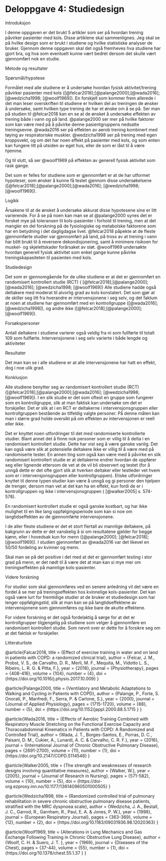 # Deloppgave 4: Studiedesign

<!-- Part 4: Study designs -->
Introduksjon

I denne oppgaven er det brukt 5 artikler som ser på hvordan trening påvirker pasienter med kols. Disse artiklene skal sammenlignes. Jeg skal se på hvilke design som er brukt i studiene og hvilke statistiske analyser de bruker. Gjennom denne oppgaven skal det også fremheves hva studiene har gjort bra, og hva som eventuelt kunne vært bedret dersom det skulle vært gjennomført nok en studie.

Metode og resultater

Spørsmål/hypotese

Formålet med alle studiene er å undersøke hvordan fysisk aktivitet/trening påvirker pasienter med kols ([@felcar2018];[@palange2000];[@wada2016]; [@wedzicha1998; [@woolf1969]). En forskjell som kommer frem allerede i det man leser overskriften til studiene er hvilken del av treningen de ønsker å undersøke, samt hvilken type trening de har et ønske om å se på. Ser man på studien til @felcar2018 kan en se at de ønsket å undersøke effekten av trening både i vann og på land. @palange2000 ser mer på hvilke faktorer som kan være med på å påvirke denne pasientgruppens nedsatte treningsevne. @wada2016 ser på effekten av aerob trening kombinert med tøying av respiratoriske muskler. @wedzicha1998 ser på trening med egen kroppsvekt, og om det har noen effekt på pasienter med kols, og som enten kan fungere litt på utsiden av eget hus, eller de som er låst til å være hjemme.

Og til slutt, så ser @woolf1969 på effekten av generell fysisk aktivitet som rask gange.

Det som er felles for studiene som er gjennomført er at de har utformet hypoteser, som ønsker å kunne få testet gjennom disse undersøkelsene ([@felcar2018];[@palange2000];[@wada2016]; [@wedzicha1998; [@woolf1969]).

Logikk

Årsakene til at de ønsket å undersøke akkurat disse hypotesene sine er litt varierende. For å se på noen kan man se at @palange2000 synes det er forsket mye på toleransen til kols-pasienter i forhold til trening, men at det mangler en del forskning på de fysiologiske og metabolske faktorene som har en betydning i det dagligdagse livet. @felcar2018 påpekte at de fleste gjennomførte studier var gjennomført på land, på tross av at trening i vann har blitt brukt til å reversere dekondisjonering, samt å minimere risikoen for muskel- og skjelettskader forårsaket av støt. @woolf1969 undersøkte hvordan generell fysisk aktivitet som enkel gange kunne påvirke treningskapasiteten til pasienten med kols.

Studiedesign

Det som er gjennomgående for de ulike studiene er at det er gjennomført en randomisert kontrollert studie (RCT) ( [@felcar2018];[@palange2000];[@wada2016]; [@wedzicha1998; [@woolf1969]) Alle studiene hadde også deltakere med moderat til alvorlig grad av kols konstatert. Det som gjør at de skiller seg litt fra hverandre er intervensjonene i seg selv, og det faktum at noen at studiene har gjennomført med en kontrollgruppe ([@wada2016]; [@wedzicha1998]), og andre ikke ([@felcar2018];[@palange2000]; [@woolf1969]).

Forsøkspersoner

Antall deltakere i studiene varierer også veldig fra ni som fullførte til totalt 109 som fullførte. Intervensjonene i seg selv varierte i både lengde og aktiviteter

Resultater

Det man kan se i alle studiene er at alle intervensjonene har hatt en effekt, dog i noe ulik grad.

Konklusjon

Alle studiene benytter seg av randomisert kontrollert studie (RCT) ([@felcar2018];[@palange2000];[@wada2016]; [@wedzicha1998; [@woolf1969]). I en slik studie er det som oftest en gruppe som fungerer som en kontrollgruppe, slik at man faktisk kan undersøke om det er forskjeller. Det er slik at i en RCT er deltakerne i intervensjonsgruppen eller kontrollgruppen bestående av tilfeldig valgte personer. På denne måten kan man i større grad holde oversikt på om effekten av intervensjonen er reell eller ikke.

Det er knyttet noen utfordringer til det med randomiserte kontrollerte studier. Blant annet det å finne nok personer som er villig til å delta i en randomisert kontrollert studie. Dette har vist seg å være ganske vanlig. Det kan også være slik at potensielle deltakere ikke er villig til å være med på randomiserte tester. En annen ting som også kan være med å påvirke en slik randomisert kontrollert studie er at deltakerne endrer hvordan de oppfører seg eller lignende ettersom de vet at de vil bli observert og testet (for å unngå dette er det ofte gjort slik at hverken deltaker eller testleder vet hvem som er i intervensjonsgruppen eller kontrollgruppen). Etiske utfordringer knyttet til denne typen studier kan være å unngå og gi personer den hjelpen de trenger, dersom man vet at det kan ha en effekt, kun fordi de er i kontrollgruppen og ikke i intervensjonsgruppen ( [@walker2005] s. 574-578).

En randomisert kontrollert studie er også ganske kostbart, og har ikke mulighet til en like lang oppfølgingsperiode som kan si noe om langtidseffekten av de gjennomførte intervensjonene.

I de aller fleste studiene er det et stort flertall av mannlige deltakere, på bakgrunn av dette er det vanskelig å si om resultatene gjelder for begge kjønn, eller i hovedsak kun for menn ([@palange2000]; [@felcar2018]; [@woolf1969]). I studien gjennomført av @wada2016 var det likevel en 50/50 fordeling av kvinner og menn.

Skal man se på det positive i det med at det er gjennomført testing i stor grad på menn, er det nødt til å være det at man kan si mye mer om treningseffekten på mannlige kols-pasienter.

Videre forskning

For studier som skal gjennomføres ved en senere anledning vil det være en fordel å se mer på treningseffekten hos kvinnelige kols-pasienter. Det kan også være lurt for fremtidige studier at de bruker et studiedesign som har lenger oppfølgingstid, slik at man kan se på langtidseffektene av intervensjonene som gjennomføres og ikke bare de akutte effektene.

For videre forskning er det også fordelaktig å sørge for at det er kontrollgrupper tilgjengelig på studiene som velger å gjennomføre en randomisert kontrollert studie. Som nevnt over er dette for å forsikre seg om at det faktisk er forskjeller.

Litteraturliste

@article{Falcar2018,
title = {Effect of exercise training in water and on land in patients with COPD: a randomized clinical trial}, 
author = {Felcar, J. M., Probst, V. S., de Carvalho, D. R., Merli, M. F., Mequita, M., Vidotto L. S., Ribeiro, L. R. G. & Pitta, F.}, 
year = {2018},
journal = {Physiotherapy}, 
pages = {408-416},
volume = {104}, 
number = {4}, 
doi = {https://doi.org/10.1016/j.physio.2017.10.009} }

@article{Palange2000, 
title = {Ventilatory and Metabolic Adaptations to Walking and Cycling in Patients with COPD},
author = {Palange, P., Forte, S. Onorati, P., Manfredi, F., Serra, P. & Carlone, S.}, 
year = {2000}, 
journal = {Journal of Applied Physiology}, 
pages = {1715-1720}, 
volume = {88}, 
number = {5},
doi = {https://doi.org/10.1152/jappl.2000.88.5.1715 } }

@article{Wada2016, 
title = {Effects of Aerobic Training Combined with Respiratory Muscle Stretching on the Functional Exercise Capacity and Thoracoabdominal Kinematics in Patients with COPD: A Randomized and Controlled Trial}, 
author = {Wada, J. T., Borges-Santos, E., Porras, D. C., Paisani, D. M., Cukier, A., Lunardi, A. C. & Carvalho, C. R. F.}, 
year = {2016}, 
journal = {International Journal of Chronic Obstructive Pulmonary Disease},
pages = {2691-2700},
volume = {11}, 
number = {1},
doi = {https://doi.org/10.2147/COPD.S114548} 
}

@article{Walker2005, 
title = {The strength and weaknesses of research designs involving quantitative measures}, 
author = {Walker, W.}, 
year = {2005},
journal = {Journal of Research in Nursing}, pages = {571-582}, 
volume = {10}, 
number = {5}, 
doi = {https://doi-org.ezproxy.inn.no/10.1177/136140960501000505}
}

@article{Wedzicha1998,
title = {Randomized controlled trial of pulmonary rehabilitation in severe chronic obstructive pulmonary disease patients, stratified with the MRC dyspnoea scale},
author = {Wedzicha, J. A., Bestall, J. C., Garrod, R., Garnham, R., Paul, E. A. & Jones, P. W.},
year = {1998}, 
journal = {European Respiratory Journal},
pages = {363-369}, 
volume = {12}, 
number = {2},
doi = {https://doi.org/10.1183/09031936.98.12020363} }

@article{Woolf1969, 
title = {Alterations in Lung Mechanics and Gas Exchange Following Training in Chronic Obstructive Lung Disease},
author = {Woolf, C. H. & Suero, J. T. }, year = {1969}, 
journal = {Diseases of the Chest}, 
pages = {37-44}, 
volume = {55},
number = {1}, 
doi = {https://doi.org/10.1378/chest.55.1.37 } 
}

